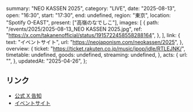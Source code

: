   summary: "NEO KASSEN 2025",
  category: "LIVE",
  date: "2025-08-13",
  open: "16:30",
  start: "17:30",
  end: undefined,
  region: "東京",
  location: "Spotify O-EAST",
  present: ["高嶺のなでしこ"],
  images: [
    {
      path: "/events/2025/2025-08-13_NEO KASSEN 2025.jpg",
      ref: "https://x.com/takanenofficial/status/1915722458558288164",
    },
  ],
  link: {
    text: "イベントサイト",
    url: "https://neojaponism.com/neokassen/2025",
  },
  overview: {
    ticket: "https://ticket.rakuten.co.jp/music/jpop/idle/RTLEJNK/",
    timetable: undefined,
    goods: undefined,
    streaming: undefined,
  },
  acts: {
    url: "",
  },
  updatedAt: "2025-04-26",
};

## リンク

- [公式 X 告知](https://x.com/takanenofficial/status/1915722458558288164)
- [イベントサイト](https://neojaponism.com/neokassen/2025)
